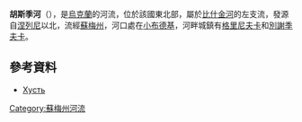 '''胡斯季河'''（{{lang-uk|Хусть}}），是[[烏克蘭|烏克蘭]]的河流，位於該國東北部，屬於[[比什金河_(蘇拉河支流)|比什金河]]的左支流，發源自[[涅列尼|涅列尼]]以北，流經[[蘇梅州|蘇梅州]]，河口處在[[小布德基|小布德基]]，河畔城鎮有[[格里尼夫卡_(涅德里蓋利夫區)|格里尼夫卡]]和[[別謝季夫卡|別謝季夫卡]]。

==參考資料==
* [http://www.menr.gov.ua/media/files/4Pasport2008_sumy.doc Хусть]{{dead link|date=2018年1月 |bot=InternetArchiveBot |fix-attempted=yes }}

{{DEFAULTSORT:Хусть}}
[[Category:蘇梅州河流|Category:蘇梅州河流]]


{{Ukraine-river-stub}}